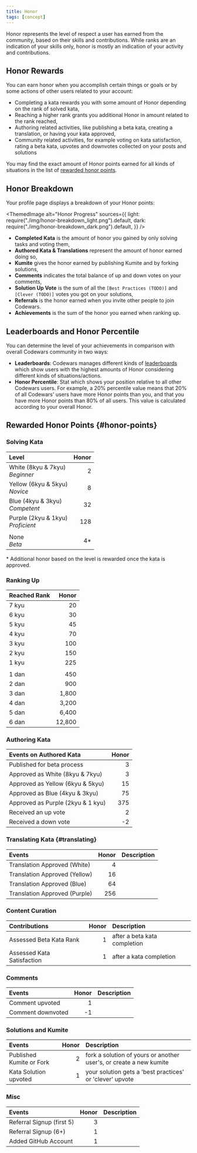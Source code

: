 ```yaml
---
title: Honor
tags: [concept]
---
```



Honor represents the level of respect a user has earned from the community, based on their skills and contributions. While ranks are an indication of your skills only, honor is mostly an indication of your activity and contributions.

## Honor Rewards

You can earn honor when you accomplish certain things or goals or by some actions of other users related to your account:

- Completing a kata rewards you with some amount of Honor depending on the rank of solved kata,
- Reaching a higher rank grants you additional Honor in amount related to the rank reached,
- Authoring related activities, like publishing a beta kata, creating a translation, or having your kata approved,
- Community related activities, for example voting on kata satisfaction, rating a beta kata, upvotes and downvotes collected on your posts and solutions

You may find the exact amount of Honor points earned for all kinds of situations in the list of [rewarded honor points](#honor-points).

## Honor Breakdown

Your profile page displays a breakdown of your Honor points:

<ThemedImage
  alt="Honor Progress"
  sources={{
    light: require("./img/honor-breakdown_light.png").default,
    dark: require("./img/honor-breakdown_dark.png").default,
  }}
/>

- **Completed Kata** is the amount of honor you gained by only solving tasks and voting them,
- **Authored Kata & Translations** represent the amount of honor earned doing so,
- **Kumite** gives the honor earned by publishing Kumite and by forking solutions,
- **Comments** indicates the total balance of up and down votes on your comments,
- **Solution Up Vote** is the sum of all the `[Best Practices (TODO)]` and `[Clever (TODO)]` votes you got on your solutions,
- **Referrals** is the honor earned when you invite other people to join Codewars.
- **Achievements** is the sum of the honor you earned when ranking up.

## Leaderboards and Honor Percentile

You can determine the level of your achievements in comparison with overall Codewars community in two ways:

- **Leaderboards**: Codewars manages different kinds of [leaderboards](https://www.codewars.com/users/leaderboard) which show users with the highest amounts of Honor considering different kinds of situations/actions.
- **Honor Percentile**: Stat which shows your position relative to all other Codewars users. For example, a 20% percentile value means that 20% of all Codewars' users have more Honor points than you, and that you have more Honor points than 80% of all users. This value is calculated according to your overall Honor.

## Rewarded Honor Points {#honor-points}

### Solving Kata

| Level                                   | Honor |
| :-------------------------------------- | ----: |
| White (8kyu & 7kyu) <br/> _Beginner_    |     2 |
| Yellow (6kyu & 5kyu) <br/> _Novice_     |     8 |
| Blue (4kyu & 3kyu) <br/> _Competent_    |    32 |
| Purple (2kyu & 1kyu) <br/> _Proficient_ |   128 |
|                                         |       |
| None <br/> _Beta_                       |   4\* |

\* Additional honor based on the level is rewarded once the kata is approved.

### Ranking Up

| Reached Rank |  Honor |
| :----------- | -----: |
| 7 kyu        |     20 |
| 6 kyu        |     30 |
| 5 kyu        |     45 |
| 4 kyu        |     70 |
| 3 kyu        |    100 |
| 2 kyu        |    150 |
| 1 kyu        |    225 |
|              |        |
| 1 dan        |    450 |
| 2 dan        |    900 |
| 3 dan        |  1,800 |
| 4 dan        |  3,200 |
| 5 dan        |  6,400 |
| 6 dan        | 12,800 |

### Authoring Kata

| Events on Authored Kata           | Honor |
| :-------------------------------- | ----: |
| Published for beta process        |     3 |
| Approved as White (8kyu & 7kyu)   |     3 |
| Approved as Yellow (6kyu & 5kyu)  |    15 |
| Approved as Blue (4kyu & 3kyu)    |    75 |
| Approved as Purple (2kyu & 1 kyu) |   375 |
| Received an up vote               |     2 |
| Received a down vote              |    -2 |

### Translating Kata {#translating}

| Events                        | Honor | Description |
| :---------------------------- | ----: | :---------- |
| Translation Approved (White)  |     4 |             |
| Translation Approved (Yellow) |    16 |             |
| Translation Approved (Blue)   |    64 |             |
| Translation Approved (Purple) |   256 |             |

### Content Curation

| Contributions              | Honor | Description                  |
| :------------------------- | ----: | :--------------------------- |
| Assessed Beta Kata Rank    |     1 | after a beta kata completion |
| Assessed Kata Satisfaction |     1 | after a kata completion      |

### Comments

| Events            | Honor | Description |
| :---------------- | ----: | :---------- |
| Comment upvoted   |     1 |             |
| Comment downvoted |    -1 |             |

### Solutions and Kumite

| Events                   | Honor | Description                                                        |
| :----------------------- | ----: | :----------------------------------------------------------------- |
| Published Kumite or Fork |     2 | fork a solution of yours or another user's, or create a new kumite |
| Kata Solution upvoted    |     1 | your solution gets a 'best practices' or 'clever' upvote           |

### Misc

| Events                    | Honor | Description |
| :------------------------ | ----: | :---------- |
| Referral Signup (first 5) |     3 |             |
| Referral Signup (6+)      |     1 |             |
| Added GitHub Account      |     1 |             |

